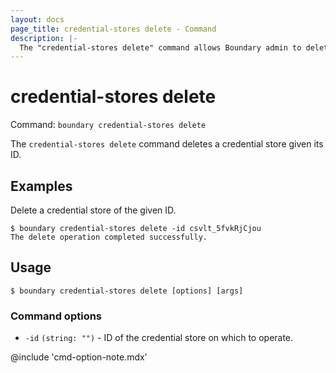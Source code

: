 ```yaml
---
layout: docs
page_title: credential-stores delete - Command
description: |-
  The "credential-stores delete" command allows Boundary admin to delete a credential store resource.
---
```


# credential-stores delete

Command: `boundary credential-stores delete`

The `credential-stores delete` command deletes a credential store given its ID.

## Examples

Delete a credential store of the given ID. 

```shell-session
$ boundary credential-stores delete -id csvlt_5fvkRjCjou
The delete operation completed successfully.
```

## Usage

<CodeBlockConfig hideClipboard>

```shell-session
$ boundary credential-stores delete [options] [args]
```

</CodeBlockConfig>


### Command options

- `-id` `(string: "")` - ID of the credential store on which to operate.

@include 'cmd-option-note.mdx'
